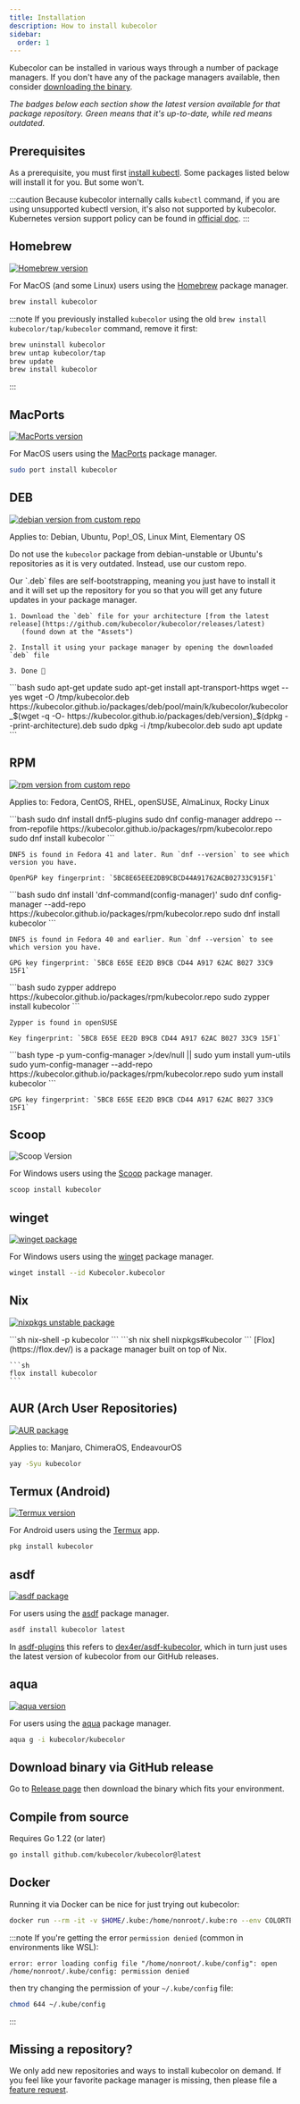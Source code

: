 ```yaml
---
title: Installation
description: How to install kubecolor
sidebar:
  order: 1
---
```



Kubecolor can be installed in various ways through a number of package managers.
If you don't have any of the package managers available, then consider [downloading the binary](#download-binary-via-github-release).

*The badges below each section show the latest version available for that package repository.
Green means that it's up-to-date, while red means outdated.*

## Prerequisites

As a prerequisite, you must first [install kubectl](https://kubernetes.io/docs/tasks/tools/#kubectl).
Some packages listed below will install it for you. But some won't.

:::caution
  Because kubecolor internally calls `kubectl` command, if you are using unsupported kubectl version, it's also not supported by kubecolor.
  Kubernetes version support policy can be found in [official doc](https://kubernetes.io/docs/setup/release/version-skew-policy/).
:::

## Homebrew

[![Homebrew version](https://repology.org/badge/version-for-repo/homebrew/kubecolor.svg)](https://repology.org/project/kubecolor/versions)

For MacOS (and some Linux) users using the [Homebrew](https://brew.sh/) package manager.

```bash
brew install kubecolor
```

:::note
If you previously installed `kubecolor` using the old `brew install kubecolor/tap/kubecolor` command, remove it first:

```bash
brew uninstall kubecolor
brew untap kubecolor/tap
brew update
brew install kubecolor
```

:::

## MacPorts <Badge text="New" variant="tip" />

[![MacPorts version](https://repology.org/badge/version-for-repo/macports/kubecolor.svg)](https://repology.org/project/kubecolor/versions)

For MacOS users using the [MacPorts](https://www.macports.org/) package manager.

```bash
sudo port install kubecolor
```

## DEB <Badge text="New" variant="tip" />

[![debian version from custom repo](https://img.shields.io/github/v/release/kubecolor/kubecolor?label=deb%20package&color=4cc61f)](https://github.com/kubecolor/kubecolor/releases/latest)

Applies to: Debian, Ubuntu, Pop!_OS, Linux Mint, Elementary OS

Do not use the `kubecolor` package from debian-unstable or Ubuntu's
repositories as it is very outdated. Instead, use our custom repo.

<Tabs>
  <TabItem label="Graphical install">
    Our `.deb` files are self-bootstrapping, meaning you just have to
    install it and it will set up the repository for you so that you
    will get any future updates in your package manager.

    1. Download the `deb` file for your architecture [from the latest release](https://github.com/kubecolor/kubecolor/releases/latest)
       (found down at the "Assets")

    2. Install it using your package manager by opening the downloaded `deb` file

    3. Done 🎉
  </TabItem>
  <TabItem label="Scripted install">
    ```bash
    sudo apt-get update
    sudo apt-get install apt-transport-https wget --yes
    wget -O /tmp/kubecolor.deb https://kubecolor.github.io/packages/deb/pool/main/k/kubecolor/kubecolor_$(wget -q -O- https://kubecolor.github.io/packages/deb/version)_$(dpkg --print-architecture).deb
    sudo dpkg -i /tmp/kubecolor.deb
    sudo apt update
    ```
  </TabItem>
</Tabs>

## RPM <Badge text="New" variant="tip" />

[![rpm version from custom repo](https://img.shields.io/github/v/release/kubecolor/kubecolor?label=rpm%20package&color=4cc61f)](https://github.com/kubecolor/kubecolor/releases/latest)

Applies to: Fedora, CentOS, RHEL, openSUSE, AlmaLinux, Rocky Linux

<Tabs>
  <TabItem label="dnf5">
    ```bash
    sudo dnf install dnf5-plugins
    sudo dnf config-manager addrepo --from-repofile https://kubecolor.github.io/packages/rpm/kubecolor.repo
    sudo dnf install kubecolor
    ```

    DNF5 is found in Fedora 41 and later. Run `dnf --version` to see which version you have.

    OpenPGP key fingerprint: `5BC8E65EEE2DB9CBCD44A91762ACB02733C915F1`
  </TabItem>
  <TabItem label="dnf4">
    ```bash
    sudo dnf install 'dnf-command(config-manager)'
    sudo dnf config-manager --add-repo https://kubecolor.github.io/packages/rpm/kubecolor.repo
    sudo dnf install kubecolor
    ```

    DNF5 is found in Fedora 40 and earlier. Run `dnf --version` to see which version you have.

    GPG key fingerprint: `5BC8 E65E EE2D B9CB CD44 A917 62AC B027 33C9 15F1`
  </TabItem>
  <TabItem label="zypper">
    ```bash
    sudo zypper addrepo https://kubecolor.github.io/packages/rpm/kubecolor.repo
    sudo zypper install kubecolor
    ```

    Zypper is found in openSUSE

    Key fingerprint: `5BC8 E65E EE2D B9CB CD44 A917 62AC B027 33C9 15F1`
  </TabItem>
  <TabItem label="yum">
    ```bash
    type -p yum-config-manager >/dev/null || sudo yum install yum-utils
    sudo yum-config-manager --add-repo https://kubecolor.github.io/packages/rpm/kubecolor.repo
    sudo yum install kubecolor
    ```

    GPG key fingerprint: `5BC8 E65E EE2D B9CB CD44 A917 62AC B027 33C9 15F1`
  </TabItem>
</Tabs>

## Scoop

![Scoop Version](https://img.shields.io/scoop/v/kubecolor?label=Scoop%2FMain&color=4cc61f)

For Windows users using the [Scoop](https://scoop.sh/) package manager.

```sh
scoop install kubecolor
```

## winget

[![winget package](https://repology.org/badge/version-for-repo/winget/kubecolor.svg)](https://repology.org/project/kubecolor/versions)

For Windows users using the [winget](https://learn.microsoft.com/en-us/windows/package-manager/winget/)
package manager.

```sh
winget install --id Kubecolor.kubecolor
```

## Nix

[![nixpkgs unstable package](https://repology.org/badge/version-for-repo/nix_unstable/kubecolor.svg)](https://repology.org/project/kubecolor/versions)

<Tabs>
  <TabItem label="nix-shell">
    ```sh
    nix-shell -p kubecolor
    ```
  </TabItem>
  <TabItem label="nix shell">
    ```sh
    nix shell nixpkgs#kubecolor
    ```
  </TabItem>
  <TabItem label="flox">
    [Flox](https://flox.dev/) is a package manager built on top of Nix.

    ```sh
    flox install kubecolor
    ```
  </TabItem>
</Tabs>

## AUR (Arch User Repositories)

[![AUR package](https://repology.org/badge/version-for-repo/aur/kubecolor.svg)](https://repology.org/project/kubecolor/versions)

Applies to: Manjaro, ChimeraOS, EndeavourOS

```sh
yay -Syu kubecolor
```

## Termux (Android)

[![Termux version](https://repology.org/badge/version-for-repo/termux/kubecolor.svg)](https://repology.org/project/kubecolor/versions)

For Android users using the [Termux](https://github.com/termux/termux-app) app.

```sh
pkg install kubecolor
```

## asdf

[![asdf package](https://img.shields.io/github/v/release/kubecolor/kubecolor?label=asdf&color=4cc61f)](https://github.com/kubecolor/kubecolor/releases/latest)

For users using the [asdf](https://github.com/asdf-vm/asdf) package manager.

```sh
asdf install kubecolor latest
```

In [asdf-plugins](https://github.com/asdf-vm/asdf-plugins/blob/master/plugins/kubecolor)
this refers to [dex4er/asdf-kubecolor](https://github.com/dex4er/asdf-kubecolor),
which in turn just uses the latest version of kubecolor from our GitHub releases.

## aqua

[![aqua version](https://img.shields.io/badge/dynamic/yaml?url=https%3A%2F%2Fgithub.com%2Faquaproj%2Faqua-registry%2Fraw%2F8c9f102b42aa88fde6cc649269b57875556f9c9c%2Fpkgs%2Fkubecolor%2Fkubecolor%2Fpkg.yaml&query=%24.packages%5B0%5D.name&label=aqua&color=4cc61f)](https://github.com/aquaproj/aqua-registry/blob/main/pkgs/kubecolor/kubecolor/pkg.yaml)

For users using the [aqua](https://aquaproj.github.io/) package manager.

```sh
aqua g -i kubecolor/kubecolor
```

## Download binary via GitHub release

Go to [Release page](https://github.com/kubecolor/kubecolor/releases) then download the binary which fits your environment.

## Compile from source

Requires Go 1.22 (or later)

```sh
go install github.com/kubecolor/kubecolor@latest
```

## Docker

Running it via Docker can be nice for just trying out kubecolor:

```sh
docker run --rm -it -v $HOME/.kube:/home/nonroot/.kube:ro --env COLORTERM ghcr.io/kubecolor/kubecolor get pods
```

:::note
If you're getting the error <code>permission denied</code>  (common in environments like WSL):

```log
error: error loading config file "/home/nonroot/.kube/config": open /home/nonroot/.kube/config: permission denied
```

then try changing the permission of your `~/.kube/config` file:

```sh
chmod 644 ~/.kube/config
```

:::

## Missing a repository?

We only add new repositories and ways to install kubecolor on demand.
If you feel like your favorite package manager is missing,
then please file a [feature request](https://github.com/kubecolor/kubecolor/issues/new?template=feature.yml).
